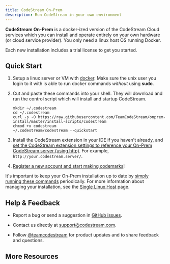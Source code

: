 ```yaml
---
title: CodeStream On-Prem
description: Run CodeStream in your own environment
---
```



**CodeStream On-Prem** is a docker-ized version of the CodeStream Cloud services
which you can install and operate entirely on your own hardware (or cloud
service provider). You only need a linux host OS running Docker.

Each new installation includes a trial license to get you started.


## Quick Start

1.	Setup a linux server or VM with
	[docker](https://runnable.com/docker/install-docker-on-linux). Make sure the
	unix user you login to it with is able to run docker commands _without_
	using **sudo**.

1.	Cut and paste these commands into your shell. They will download and run the
	control script which will install and startup CodeStream.
	```
	mkdir ~/.codestream
	cd ~/.codestream
	curl -s -O https://raw.githubusercontent.com/TeamCodeStream/onprem-install/master/install-scripts/codestream
	chmod +x codestream
	~/.codestream/codestream --quickstart
	
	```

1.	Install the CodeStream extension in your IDE if you haven't already, and
	[set the CodeStream extension settings to reference your On-Prem CodeStream
	server (using http)](../ide/overview). For example,
	`http://your.codestream.server/`.

1.	[Register a new account and start making
	codemarks](https://docs.codestream.com/userguide/gettingStarted/create-a-team/)!

It's important to keep your On-Prem installation up to date by [simply running
these
commands](configs/single-host-linux#update-your-system-to-the-latest-version)
periodically. For more information about managing your installation, see the
[Single Linux Host](configs/single-host-linux) page.

## Help & Feedback

*	Report a bug or send a suggestion in [GitHub
	issues](https://github.com/TeamCodeStream/CodeStream/issues).

*	Contact us directly at [support@codestream.com](mailto:support@codestream.com).

*	Follow [@teamcodestream](http://twitter.com/teamcodestream) for product updates and to
	share feedback and questions.

## More Resources

<DocsetMenu />
